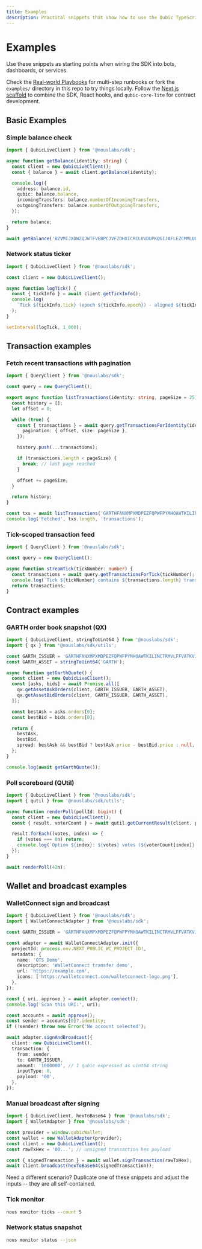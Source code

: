 ```yaml
---
title: Examples
description: Practical snippets that show how to use the Qubic TypeScript SDK end-to-end.
---
```



# Examples

Use these snippets as starting points when wiring the SDK into bots, dashboards, or services.

<Callout type="info" title="Need larger blueprints?">
  Check the <a href="/docs/guides/real-world-playbooks">Real-world Playbooks</a> for multi-step runbooks or fork the
  <code>examples/</code> directory in this repo to try things locally.
</Callout>

<Callout type="info" title="Scaffold a full app">
  Follow the <a href="/docs/getting-started/nextjs-scaffold">Next.js scaffold</a> to combine the SDK, React hooks, and
  <code>qubic-core-lite</code> for contract development.
</Callout>

## Basic Examples

### Simple balance check

```typescript
import { QubicLiveClient } from '@nouslabs/sdk';

async function getBalance(identity: string) {
  const client = new QubicLiveClient();
  const { balance } = await client.getBalance(identity);

  console.log({
    address: balance.id,
    qubic: balance.balance,
    incomingTransfers: balance.numberOfIncomingTransfers,
    outgoingTransfers: balance.numberOfOutgoingTransfers,
  });

  return balance;
}

await getBalance('BZVMIJXDWZQJWTFVEBPCJVFZDHXICRCLUVDUPKQGIJAFLEZCMMLUQHTXEXWA');
```

### Network status ticker

```typescript
import { QubicLiveClient } from '@nouslabs/sdk';

const client = new QubicLiveClient();

async function logTick() {
  const { tickInfo } = await client.getTickInfo();
  console.log(
    `Tick ${tickInfo.tick} (epoch ${tickInfo.epoch}) - aligned ${tickInfo.numberOfAlignedVotes} / misaligned ${tickInfo.numberOfMisalignedVotes}`
  );
}

setInterval(logTick, 1_000);
```

## Transaction examples

### Fetch recent transactions with pagination

```typescript
import { QueryClient } from '@nouslabs/sdk';

const query = new QueryClient();

export async function listTransactions(identity: string, pageSize = 25) {
  const history = [];
  let offset = 0;

  while (true) {
    const { transactions } = await query.getTransactionsForIdentity(identity, {
      pagination: { offset, size: pageSize },
    });

    history.push(...transactions);

    if (transactions.length < pageSize) {
      break; // last page reached
    }

    offset += pageSize;
  }

  return history;
}

const txs = await listTransactions('GARTHFANXMPXMDPEZFQPWFPYMHOAWTKILINCTRMVLFFVATKVJRKEDYXGHJBF');
console.log('Fetched', txs.length, 'transactions');
```

### Tick-scoped transaction feed

```typescript
import { QueryClient } from '@nouslabs/sdk';

const query = new QueryClient();

async function streamTick(tickNumber: number) {
  const transactions = await query.getTransactionsForTick(tickNumber);
  console.log(`Tick ${tickNumber} contains ${transactions.length} transactions`);
  return transactions;
}
```

## Contract examples

### GARTH order book snapshot (QX)

```typescript
import { QubicLiveClient, stringToUint64 } from '@nouslabs/sdk';
import { qx } from '@nouslabs/sdk/utils';

const GARTH_ISSUER = 'GARTHFANXMPXMDPEZFQPWFPYMHOAWTKILINCTRMVLFFVATKVJRKEDYXGHJBF';
const GARTH_ASSET = stringToUint64('GARTH');

async function getGarthQuote() {
  const client = new QubicLiveClient();
  const [asks, bids] = await Promise.all([
    qx.getAssetAskOrders(client, GARTH_ISSUER, GARTH_ASSET),
    qx.getAssetBidOrders(client, GARTH_ISSUER, GARTH_ASSET),
  ]);

  const bestAsk = asks.orders[0];
  const bestBid = bids.orders[0];

  return {
    bestAsk,
    bestBid,
    spread: bestAsk && bestBid ? bestAsk.price - bestBid.price : null,
  };
}

console.log(await getGarthQuote());
```

### Poll scoreboard (QUtil)

```typescript
import { QubicLiveClient } from '@nouslabs/sdk';
import { qutil } from '@nouslabs/sdk/utils';

async function renderPoll(pollId: bigint) {
  const client = new QubicLiveClient();
  const { result, voterCount } = await qutil.getCurrentResult(client, pollId);

  result.forEach((votes, index) => {
    if (votes === 0n) return;
    console.log(`Option ${index}: ${votes} votes (${voterCount[index]} voters)`);
  });
}

await renderPoll(42n);
```

## Wallet and broadcast examples

### WalletConnect sign and broadcast

```typescript
import { QubicLiveClient } from '@nouslabs/sdk';
import { WalletConnectAdapter } from '@nouslabs/sdk';

const GARTH_ISSUER = 'GARTHFANXMPXMDPEZFQPWFPYMHOAWTKILINCTRMVLFFVATKVJRKEDYXGHJBF';

const adapter = await WalletConnectAdapter.init({
  projectId: process.env.NEXT_PUBLIC_WC_PROJECT_ID!,
  metadata: {
    name: 'QTS Demo',
    description: 'WalletConnect transfer demo',
    url: 'https://example.com',
    icons: ['https://walletconnect.com/walletconnect-logo.png'],
  },
});

const { uri, approve } = await adapter.connect();
console.log('Scan this URI:', uri);

const accounts = await approve();
const sender = accounts[0]?.identity;
if (!sender) throw new Error('No account selected');

await adapter.signAndBroadcast({
  client: new QubicLiveClient(),
  transaction: {
    from: sender,
    to: GARTH_ISSUER,
    amount: '1000000', // 1 qubic expressed as uint64 string
    inputType: 0,
    payload: '00',
  },
});
```

### Manual broadcast after signing

```typescript
import { QubicLiveClient, hexToBase64 } from '@nouslabs/sdk';
import { WalletAdapter } from '@nouslabs/sdk';

const provider = window.qubicWallet;
const wallet = new WalletAdapter(provider);
const client = new QubicLiveClient();
const rawTxHex = '00...'; // unsigned transaction hex payload

const { signedTransaction } = await wallet.signTransaction(rawTxHex);
await client.broadcast(hexToBase64(signedTransaction));
```

Need a different scenario? Duplicate one of these snippets and adjust the inputs -- they are all self-contained.

### Tick monitor

```bash
nous monitor ticks --count 5
```

### Network status snapshot

```bash
nous monitor status --json
```
